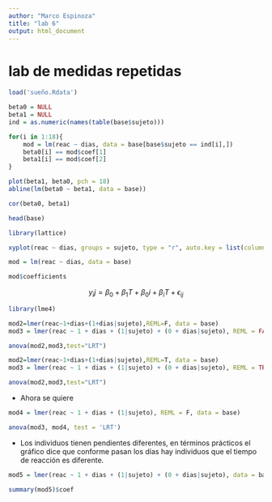 ```yaml
---
author: "Marco Espinoza"
title: "lab 6"
output: html_document
---
```



# lab de medidas repetidas



```r
load('sueño.Rdata')
```

```r
beta0 = NULL
beta1 = NULL
ind = as.numeric(names(table(base$sujeto)))

for(i in 1:18){
    mod = lm(reac ~ dias, data = base[base$sujeto == ind[i],])
    beta0[i] == mod$coef[1]
    beta1[i] == mod$coef[2]
}

plot(beta1, beta0, pch = 18)
abline(lm(beta0 ~ beta1, data = base))

cor(beta0, beta1)
```


```r
head(base)

library(lattice)

xyplot(reac ~ dias, groups = sujeto, type = "r", auto.key = list(columns = 18), data = base)
```


```r
mod = lm(reac ~ dias, data = base)

mod$coefficients
```


$$y_ij = \beta_0 + \beta_1 T + \beta_0i + \beta_iT + \epsilon_{ij}$$

```r
library(lme4)
```

```r
mod2=lmer(reac~1+dias+(1+dias|sujeto),REML=F, data = base)
mod3 = lmer(reac ~ 1 + dias + (1|sujeto) + (0 + dias|sujeto), REML = FALSE, data = base)

anova(mod2,mod3,test="LRT")

```

```r
mod2=lmer(reac~1+dias+(1+dias|sujeto),REML=T, data = base)
mod3 = lmer(reac ~ 1 + dias + (1|sujeto) + (0 + dias|sujeto), REML = TRUE, data = base)

anova(mod2,mod3,test="LRT")

```


+ Ahora se quiere 

```r
mod4 = lmer(reac ~ 1 + dias + (1|sujeto), REML = F, data = base)

anova(mod3, mod4, test = 'LRT')
```

+ Los individuos tienen pendientes diferentes, en términos prácticos el gráfico dice que conforme pasan los días hay individuos que el tiempo de reacción es diferente. 

```r
mod5 = lmer(reac ~ 1 + dias + (1|sujeto) + (0 + dias|sujeto), data = base)

summary(mod5)$coef
```
